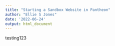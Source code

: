 ```yaml
---
title: "Starting a Sandbox Website in Pantheon"
author: "Ellie S Jones"
date: '2022-06-24'
output: html_document
---
```


testing123
